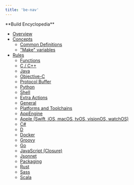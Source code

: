 ```yaml
---
title: 'be-nav'
---
```


\*\*Build Encyclopedia\*\*

- [Overview](/reference/be/overview.html)
- <a href="#be-menu" data-toggle="collapse" aria-expanded="false" aria-controls="be-menu">Concepts <span class="caret"></span></a>
  - [Common Definitions](/reference/be/common-definitions.html)
  - ["Make" variables](/reference/be/make-variables.html)
- <a href="#be-rules" data-toggle="collapse" aria-expanded="false" aria-controls="be-rules">Rules <span class="caret"></span></a>
  - [Functions](/reference/be/functions.html)
  - [C / C++](/reference/be/c-cpp.html)
  - [Java](/reference/be/java.html)
  - [Objective-C](/reference/be/objective-c.html)
  - [Protocol Buffer](/reference/be/protocol-buffer.html)
  - [Python](/reference/be/python.html)
  - [Shell](/reference/be/shell.html)
  - [Extra Actions](/reference/be/extra-actions.html)
  - [General](/reference/be/general.html)
  - [Platforms and Toolchains](/reference/be/platforms-and-toolchains.html)
  - <a href="https://github.com/bazelbuild/rules_appengine" target="_blank" rel="noopener">AppEngine</a>
  - <a href="https://github.com/bazelbuild/rules_apple" target="_blank" rel="noopener">Apple (Swift, iOS, macOS, tvOS, visionOS, watchOS)</a>
  - <a href="https://github.com/bazelbuild/rules_dotnet" target="_blank" rel="noopener">C#</a>
  - <a href="https://github.com/bazelbuild/rules_d" target="_blank" rel="noopener">D</a>
  - <a href="https://github.com/bazelbuild/rules_docker" target="_blank" rel="noopener">Docker</a>
  - <a href="https://github.com/bazelbuild/rules_groovy" target="_blank" rel="noopener">Groovy</a>
  - <a href="https://github.com/bazelbuild/rules_go" target="_blank" rel="noopener">Go</a>
  - <a href="https://github.com/bazelbuild/rules_closure" target="_blank" rel="noopener">JavaScript (Closure)</a>
  - <a href="https://github.com/bazelbuild/rules_jsonnet" target="_blank" rel="noopener">Jsonnet</a>
  - [Packaging](/reference/be/pkg.html)
  - <a href="https://github.com/bazelbuild/rules_rust" target="_blank" rel="noopener">Rust</a>
  - <a href="https://github.com/bazelbuild/rules_sass" target="_blank" rel="noopener">Sass</a>
  - <a href="https://github.com/bazelbuild/rules_scala" target="_blank" rel="noopener">Scala</a>
